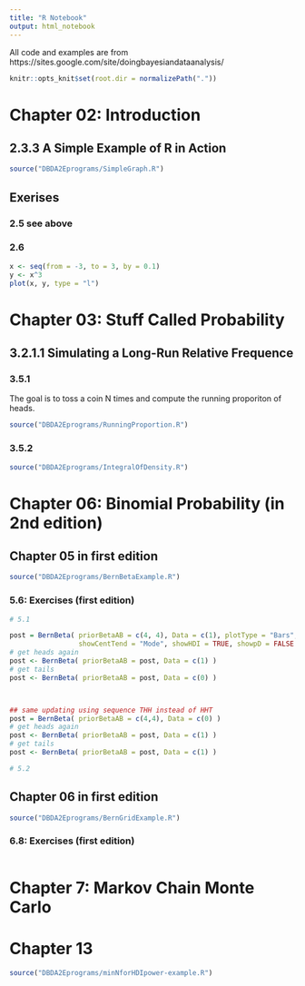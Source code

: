 ```yaml
---
title: "R Notebook"
output: html_notebook
---
```

All code and examples are from https://sites.google.com/site/doingbayesiandataanalysis/

```r
knitr::opts_knit$set(root.dir = normalizePath(".")) 
```


# Chapter 02: Introduction

## 2.3.3 A Simple Example of R in Action

```r
source("DBDA2Eprograms/SimpleGraph.R")
```

## Exerises

### 2.5 see above

### 2.6
```r
x <- seq(from = -3, to = 3, by = 0.1)
y <- x^3
plot(x, y, type = "l")
```

# Chapter 03: Stuff Called Probability

## 3.2.1.1 Simulating a Long-Run Relative Frequence

### 3.5.1

The goal is to toss a coin N times and compute the running proporiton of heads.

```r
source("DBDA2Eprograms/RunningProportion.R")
```

### 3.5.2

```r
source("DBDA2Eprograms/IntegralOfDensity.R")
```


# Chapter 06: Binomial Probability (in 2nd edition)
## Chapter 05 in first edition

```r
source("DBDA2Eprograms/BernBetaExample.R")
```

### 5.6: Exercises (first edition)

```r
# 5.1

post = BernBeta( priorBetaAB = c(4, 4), Data = c(1), plotType = "Bars", 
                 showCentTend = "Mode", showHDI = TRUE, showpD = FALSE )
# get heads again
post <- BernBeta( priorBetaAB = post, Data = c(1) )
# get tails
post <- BernBeta( priorBetaAB = post, Data = c(0) )



## same updating using sequence THH instead of HHT
post = BernBeta( priorBetaAB = c(4,4), Data = c(0) )
# get heads again
post <- BernBeta( priorBetaAB = post, Data = c(1) )
# get tails
post <- BernBeta( priorBetaAB = post, Data = c(1) )

# 5.2


```

## Chapter 06 in first edition

```r
source("DBDA2Eprograms/BernGridExample.R")
```

### 6.8: Exercises (first edition)

```r

```




# Chapter 7: Markov Chain Monte Carlo






# Chapter 13

```r
source("DBDA2Eprograms/minNforHDIpower-example.R")
```




